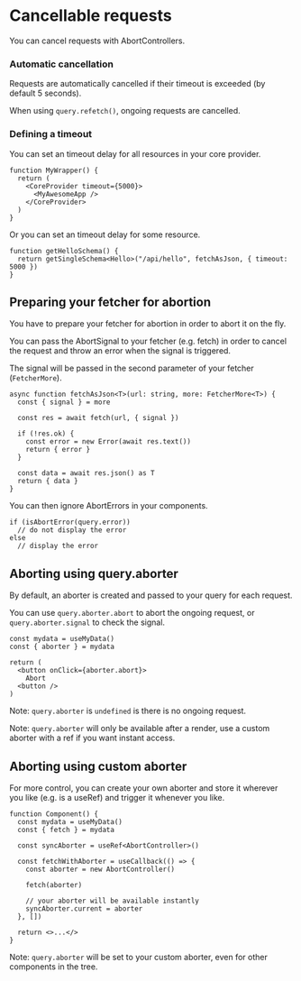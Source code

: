 # Cancellable requests

You can cancel requests with AbortControllers.

### Automatic cancellation

Requests are automatically cancelled if their timeout is exceeded (by default 5 seconds).

When using `query.refetch()`, ongoing requests are cancelled.

### Defining a timeout 

You can set an timeout delay for all resources in your core provider.

```tsx
function MyWrapper() {
  return (
    <CoreProvider timeout={5000}>
      <MyAwesomeApp />
    </CoreProvider>
  )
}
```

Or you can set an timeout delay for some resource.

```tsx
function getHelloSchema() {
  return getSingleSchema<Hello>("/api/hello", fetchAsJson, { timeout: 5000 })
}
```

## Preparing your fetcher for abortion

You have to prepare your fetcher for abortion in order to abort it on the fly.

You can pass the AbortSignal to your fetcher (e.g. fetch) in order to cancel the request and throw an error when the signal is triggered.

The signal will be passed in the second parameter of your fetcher (`FetcherMore`).

```tsx
async function fetchAsJson<T>(url: string, more: FetcherMore<T>) {
  const { signal } = more

  const res = await fetch(url, { signal })

  if (!res.ok) {
    const error = new Error(await res.text())
    return { error }
  }

  const data = await res.json() as T
  return { data }
}
```

You can then ignore AbortErrors in your components.

```tsx
if (isAbortError(query.error))
  // do not display the error
else
  // display the error
```

## Aborting using query.aborter

By default, an aborter is created and passed to your query for each request.

You can use `query.aborter.abort` to abort the ongoing request, or `query.aborter.signal` to check the signal.

```tsx
const mydata = useMyData()
const { aborter } = mydata

return (
  <button onClick={aborter.abort}>
    Abort
  <button />
)
```

Note: `query.aborter` is `undefined` is there is no ongoing request.

Note: `query.aborter` will only be available after a render, use a custom aborter with a ref if you want instant access.

## Aborting using custom aborter

For more control, you can create your own aborter and store it wherever you like (e.g. is a useRef) and trigger it whenever you like.

```tsx
function Component() {
  const mydata = useMyData()
  const { fetch } = mydata

  const syncAborter = useRef<AbortController>()

  const fetchWithAborter = useCallback(() => {
    const aborter = new AbortController()

    fetch(aborter)

    // your aborter will be available instantly
    syncAborter.current = aborter
  }, [])

  return <>...</>
}
```

Note: `query.aborter` will be set to your custom aborter, even for other components in the tree.